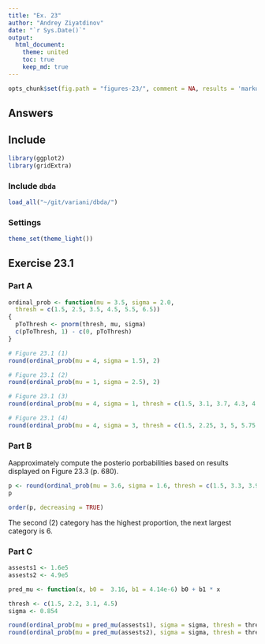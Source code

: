 ```yaml
---
title: "Ex. 23"
author: "Andrey Ziyatdinov"
date: "`r Sys.Date()`"
output:
  html_document:
    theme: united
    toc: true
    keep_md: true
---
```


```r
opts_chunk$set(fig.path = "figures-23/", comment = NA, results = 'markup', tidy = F, message = F, warning = F, echo = T)
```

## Answers

## Include 

```r
library(ggplot2)
library(gridExtra)
```

### Include `dbda`

```r
load_all("~/git/variani/dbda/")
```

### Settings

```r
theme_set(theme_light())
```

## Exercise 23.1

### Part A

```r
ordinal_prob <- function(mu = 3.5, sigma = 2.0,
  thresh = c(1.5, 2.5, 3.5, 4.5, 5.5, 6.5))
{
  pToThresh <- pnorm(thresh, mu, sigma)
  c(pToThresh, 1) - c(0, pToThresh)
}  

# Figure 23.1 (1)
round(ordinal_prob(mu = 4, sigma = 1.5), 2)

# Figure 23.1 (2)
round(ordinal_prob(mu = 1, sigma = 2.5), 2)

# Figure 23.1 (3)
round(ordinal_prob(mu = 4, sigma = 1, thresh = c(1.5, 3.1, 3.7, 4.3, 4.9, 6.5)), 2)

# Figure 23.1 (4)
round(ordinal_prob(mu = 4, sigma = 3, thresh = c(1.5, 2.25, 3, 5, 5.75, 6.5)), 2)
```


### Part B

Aapproximately compute the posterio porbabilities based on results displayed on Figure 23.3 (p. 680).

```r
p <- round(ordinal_prob(mu = 3.6, sigma = 1.6, thresh = c(1.5, 3.3, 3.9, 4.3, 4.9, 6.5)), 2)
p

order(p, decreasing = TRUE)
```

The second (2) category has the highest proportion, the next largest category is 6.

### Part C

```r
assests1 <- 1.6e5
assests2 <- 4.9e5

pred_mu <- function(x, b0 =  3.16, b1 = 4.14e-6) b0 + b1 * x

thresh <- c(1.5, 2.2, 3.1, 4.5)
sigma <- 0.854

round(ordinal_prob(mu = pred_mu(assests1), sigma = sigma, thresh = thresh), 2)
round(ordinal_prob(mu = pred_mu(assests2), sigma = sigma, thresh = thresh), 2)
```

